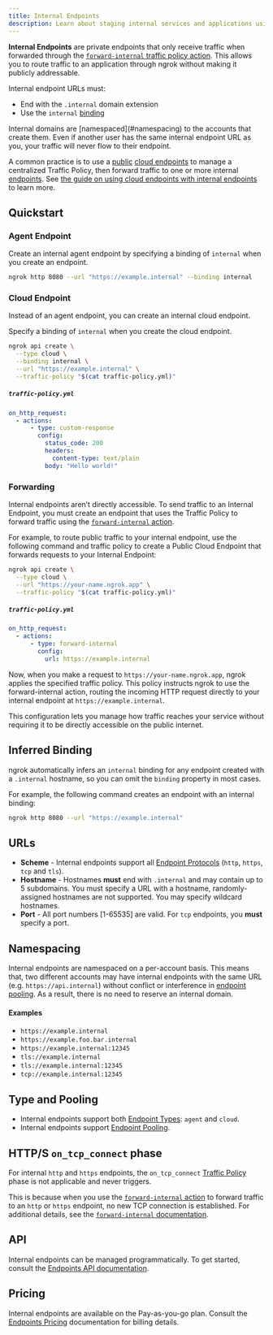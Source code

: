 ```yaml
---
title: Internal Endpoints
description: Learn about staging internal services and applications using internal endpoints.
---
```


**Internal Endpoints** are private endpoints that only receive traffic when forwarded through the [`forward-internal` traffic policy action](/traffic-policy/actions/forward-internal/). This allows you to route traffic to an application through ngrok without making it publicly addressable.

Internal endpoint URLs must:

- End with the `.internal` domain extension
- Use the `internal` [binding](/universal-gateway/bindings/)

<Note>
Internal domains are [namespaced](#namespacing) to the accounts that create them. Even if another user has the same internal endpoint URL as you, your traffic will never flow to their endpoint.
</Note>

A common practice is to use a [public](/universal-gateway/public-endpoints) [cloud endpoints](/universal-gateway/cloud-endpoints/) to manage a centralized Traffic Policy, then forward traffic to one or more internal [endpoints](/universal-gateway/endpoints/). See [the guide on using cloud endpoints with internal endpoints](/universal-gateway/cloud-endpoints/forwarding-and-load-balancing//) to learn more.

## Quickstart

### Agent Endpoint

Create an internal agent endpoint by specifying a binding of `internal` when
you create an endpoint.

```bash
ngrok http 8080 --url "https://example.internal" --binding internal
```

### Cloud Endpoint

Instead of an agent endpoint, you can create an internal cloud endpoint.

Specify a binding of `internal` when you create the cloud endpoint.

```bash
ngrok api create \
  --type cloud \
  --binding internal \
  --url "https://example.internal" \
  --traffic-policy "$(cat traffic-policy.yml)"
```

##### `traffic-policy.yml`

```yaml
on_http_request:
  - actions:
      - type: custom-response
        config:
          status_code: 200
          headers:
            content-type: text/plain
          body: "Hello world!"
```

### Forwarding

Internal endpoints aren’t directly accessible. To send traffic to an Internal Endpoint, you must create an endpoint that uses the Traffic Policy to forward traffic using the [`forward-internal` action](/traffic-policy/actions/forward-internal/).

For example, to route public traffic to your internal endpoint, use the following command and traffic policy to create a Public Cloud Endpoint that forwards requests to your Internal Endpoint:

```bash
ngrok api create \
  --type cloud \
  --url "https://your-name.ngrok.app" \
  --traffic-policy "$(cat traffic-policy.yml)"
```

##### `traffic-policy.yml`

```yaml
on_http_request:
  - actions:
      - type: forward-internal
        config:
          url: https://example.internal
```

Now, when you make a request to `https://your-name.ngrok.app`, ngrok applies the specified traffic policy. This policy instructs ngrok to use the forward-internal action, routing the incoming HTTP request directly to your internal endpoint at `https://example.internal`.

This configuration lets you manage how traffic reaches your service without requiring it to be directly accessible on the public internet.

## Inferred Binding

ngrok automatically infers an `internal` binding for any endpoint created with a `.internal` hostname, so you can omit the `binding` property in most cases.

For example, the following command creates an endpoint with an internal binding:

```bash
ngrok http 8080 --url "https://example.internal"
```

## URLs

- **Scheme** - Internal endpoints support all [Endpoint Protocols](/universal-gateway/protocols) (`http`, `https`, `tcp` and `tls`).
- **Hostname** - Hostnames **must** end with `.internal` and may contain up to 5 subdomains. You must specify a URL with a hostname, randomly-assigned hostnames are not supported. You may specify wildcard hostnames.
- **Port** - All port numbers [1-65535] are valid. For `tcp` endpoints, you **must** specify a port.

## Namespacing

Internal endpoints are namespaced on a per-account basis.
This means that, two different accounts may have internal endpoints with the same URL (e.g. `https://api.internal`) without conflict or interference in [endpoint pooling](/universal-gateway/endpoint-pooling). As a result, there is no need to reserve an internal domain.

#### Examples

- `https://example.internal`
- `https://example.foo.bar.internal`
- `https://example.internal:12345`
- `tls://example.internal`
- `tls://example.internal:12345`
- `tcp://example.internal:12345`

## Type and Pooling

- Internal endpoints support both [Endpoint Types](/universal-gateway/types): `agent` and `cloud`.
- Internal endpoints support [Endpoint Pooling](/universal-gateway/endpoint-pooling).

## HTTP/S `on_tcp_connect` phase

For internal `http` and `https` endpoints, the `on_tcp_connect` [Traffic Policy](/traffic-policy/) phase is not applicable and never triggers.

This is because when you use the [`forward-internal` action](/traffic-policy/actions/forward-internal/) to forward traffic to an `http` or `https` endpoint, no new TCP connection is established. For additional details, see the [`forward-internal` documentation](/traffic-policy/actions/forward-internal/).

## API

Internal endpoints can be managed programmatically. To get started, consult the
[Endpoints API documentation](/api/resources/endpoints/).

## Pricing

Internal endpoints are available on the Pay-as-you-go plan. Consult the [Endpoints Pricing](/universal-gateway/endpoints/#pricing) documentation for billing details.
